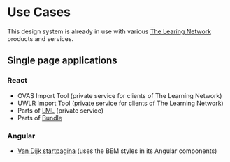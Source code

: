 
<Meta title="Use Cases" />

# Use Cases

This design system is already in use with various <a href="https://www.thelearningnetwork.nl/" target="_blank">The Learing Network</a> products and services.

## Single page applications

### React

- OVAS Import Tool (private service for clients of The Learning Network)
- UWLR Import Tool (private service for clients of The Learning Network)
- Parts of <a href="https://lml.vandijk.nl/" target="_blank">LML</a> (private service)
- Parts of <a href="https://bundle.thelearningnetwork.nl/" target="_blank">Bundle</a>

### Angular

- <a href="https://www.vandijk.nl/start/home" target="_blank">Van Dijk startpagina</a> (uses the BEM styles in its Angular components)

